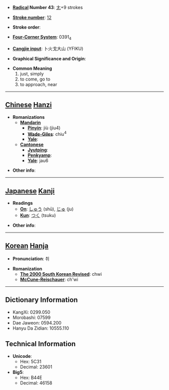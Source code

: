 * '''[[Wiktionary:Chinese radical index| Radical]] Number 43''': [[Wiktionary:Chinese radical index 尢|尢]]+9 strokes

* '''[[Wiktionary:Chinese total strokes index|Stroke number]]''': [[Wiktionary:Chinese total strokes index 12|12]]

* '''Stroke order''': 

* '''[[Wiktionary:Chinese four corner index|Four-Corner System]]''': 0391<sub>4</sub>

* '''[[Wiktionary:Chinese Cangjie index|Cangjie input]]''': 卜火戈大山 (YFIKU)

* '''Graphical Significance and Origin''': 

* '''Common Meaning'''
*#just, simply
*# to come, go to
*# to approach, near


----

== [[Chinese]] [[Hanzi]] ==

* '''Romanizations'''
** '''[[Mandarin]]'''
*** '''[[Pinyin]]''': jiù (jiu4)
*** '''[[Wade-Giles]]''': chiu<sup>4</sup>
*** '''[[Yale]]''': 
** '''[[Cantonese]]'''
*** '''[[Jyutping]]''':
*** '''[[Penkyamp]]''': 
*** '''[[Yale]]''': jau6

* '''Other info''': 

----

== [[Japanese]] [[Kanji]] ==

* '''Readings'''
** '''[[On]]''': [[しゅう]] (shū), [[じゅ]] (ju)
** '''[[Kun]]''': [[つく]] (tsuku)

* '''Other info''':  

----

== [[Korean]] [[Hanja]] ==

* '''Pronunciation''': 취

* '''Romanization'''
** '''[[The 2000 South Korean Revised Romanization|The 2000 South Korean Revised]]''': chwi
** '''[[McCune-Reischauer]]''': ch'wi

----

== Dictionary Information ==

* KangXi: 0299.050
* Morobashi: 07599
* Dae Jaweon: 0594.200
* Hanyu Da Zidian: 10555.110

== Technical Information ==

* '''Unicode''':
** Hex: 5C31
** Decimal: 23601
* '''Big5''':
** Hex: B44E
** Decimal: 46158